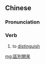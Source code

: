 {{also|区别开来}}
==Chinese==
{{zh-forms|s=区别开来|type=211}}

===Pronunciation===
{{zh-pron
|m=qūbié kāilái
|c=keoi1 bit6 hoi1 loi4
|cat=v
}}

===Verb===
{{zh-verb}}

# to [[distinguish]]
#: {{zh-x|把 A 和 B '''區別''' '''開''' '''來'''|to '''distinguish''' between A and B}}

[[mg:區別開來]]